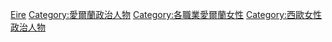 [[Category:欧洲各国女性政治人物|Eire]]
[[Category:愛爾蘭政治人物|Category:愛爾蘭政治人物]]
[[Category:各職業愛爾蘭女性|Category:各職業愛爾蘭女性]]
[[Category:西歐女性政治人物|Category:西歐女性政治人物]]